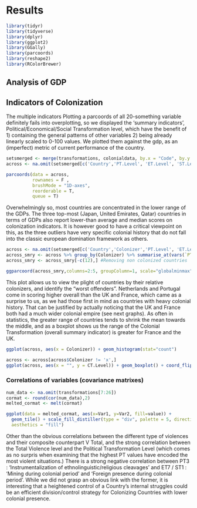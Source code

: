 # Results

```r
library(tidyr)
library(tidyverse)
library(dplyr)
library(ggplot2)
library(GGally)
library(parcoords)
library(reshape2)
library(RColorBrewer)
```




## Analysis of GDP





## Indicators of Colonization

The multiple indicators 
Plotting a parcoords of all 20-something variable definitely fails into overplotting, so we displayed the 'summary indicators', Political/Economical/Social Transformation level, which have the benefit of 1) containing the general patterns of other variables 2) being already linearly scaled to 0-100 values. We plotted them against the gdp, as an (imperfect) metric of current performance of the country.

```r
setsmerged <- merge(transformations, colonialdata, by.x = "Code", by.y = "Code", all.x = TRUE)
across <- na.omit(setsmerged[c('Country','PT.Level', 'ET.Level', 'ST.Level', 'CT.Level','GDPpc17')])

parcoords(data = across,
          rownames = F , 
          brushMode = "1D-axes", 
          reorderable = T, 
          queue = T)
```

Overwhelmingly so, most countries are concentrated in the lower range of the GDPs. The three top-most (Japan, United Emirates, Qatar) countries in terms of GDPs also report lower-than average and median scores on colonization indicators. It is however good to have a critical viewpoint on this, as the three outliers have very specific colonial history that do not fall into the classic european domination framework as others.

```r
across <- na.omit(setsmerged[c('Country','Colonizer','PT.Level', 'ET.Level', 'ST.Level', 'CT.Level','GDPpc17')]) 
across_smry <- across %>% group_by(Colonizer) %>% summarise_at(vars(`PT.Level`:GDPpc17), mean, na.rm = TRUE)
across_smry <- across_smry[-c(12),] #Removing non colonized countries

ggparcoord(across_smry,columns=2:5, groupColumn=1, scale="globalminmax")
```

This plot allows us to view the plight of countries by their relative colonizers, and identify the "worst offenders". Netherlands and Portugal come in scoring higher overall than the UK and France, which came as a surprise to us, as we had those first in mind as countries with heavy colonial history. That can be justified by actually noticing that the UK and France both had a much wider colonial empire (see next graphs). As often in statistics, the greater range of countries tends to shrink the mean towards the middle, and as a boxplot shows us the range of the Colonial Transformation (overall summary indicator) is greater for France and the UK.

```r
ggplot(across, aes(x = Colonizer)) + geom_histogram(stat="count")
```

```r
across <- across[across$Colonizer != 'x',]
ggplot(across, aes(x = "", y = CT.Level)) + geom_boxplot() + coord_flip() + facet_grid(Colonizer~.)
```



### Correlations of variables (covariance matrixes)

```r
num_data <- na.omit(transformations[7:26])
cormat <- round(cor(num_data),2)
melted_cormat <- melt(cormat)

ggplot(data = melted_cormat, aes(x=Var1, y=Var2, fill=value)) + 
  geom_tile() + scale_fill_distiller(type = "div", palette = 5, direction = 1,
  aesthetics = "fill")
```

Other than the obvious correlations between the different type of violences and their composite counterpart V Total, and the strong correlation between the Total Violence level and the Political Transformation Level (which comes as no surpris when examining that the highest PT values have encoded the most violent situations.)
There is a strong negative correlation between PT3 : 'Instrumentalization of ethnolinguistic/religious cleavages' and ET7 / ST1 : 'Mining during colonial period' and 'Foreign presence during colonial period'. While we did not grasp an obvious link with the former, it is interesting that a heightened control of a Country's internal struggles could be an efficient division/control strategy for Colonizing Countries with lower colonial presence.



